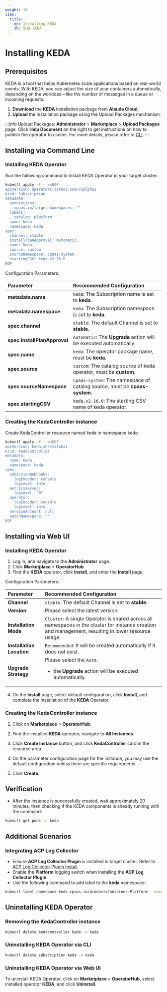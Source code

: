 ```yaml
---
weight: 19
i18n:
  title:
    en: Installing KEDA
    zh: 安装 KEDA
---
```


# Installing KEDA

## Prerequisites

KEDA is a tool that helps Kubernetes scale applications based on real-world events. With KEDA, you can adjust the size of your containers automatically, depending on the workload—like the number of messages in a queue or incoming requests.

1. **Download** the **KEDA** installation package from **Alauda Cloud**.
2. **Upload** the installation package using the Upload Packages mechanism.

:::info
Upload Packages:
**Administrator** > **Marketplace** > **Upload Packages** page.
Click **Help Document** on the right to get instructions on how to publish the operator to cluster. For more details, please refer to [CLI](/ui/cli_tools/index.mdx).
:::

## Installing via Command Line

### Installing KEDA Operator
Run the following command to install KEDA Operator in your target cluster:
```bash
kubectl apply -f - <<EOF
apiVersion: operators.coreos.com/v1alpha1
kind: Subscription
metadata:
  annotations:
    cpaas.io/target-namespaces: ""
  labels:
    catalog: platform
  name: keda
  namespace: keda
spec:
  channel: stable
  installPlanApproval: Automatic
  name: keda
  source: custom
  sourceNamespace: cpaas-system
  startingCSV: keda.v2.16.0
EOF
```
Configuration Parameters:

| **Parameter**   | **Recommended Configuration**       |
| :------- | :------------------------------------------|
| **metadata.name**   | `keda`: The Subscription name is set to **keda**.   |
| **metadata.namespace**   | `keda`: The Subscription namespace is set to **keda**.   |
| **spec.channel** | `stable`: The default Channel is set to **stable**.                          |
| **spec.installPlanApproval** | `Automatic`: The **Upgrade** action will be executed automatically. |
| **spec.name** | `keda`: The operator package name, must be **keda**.  |
| **spec.source** | `custom`: The catalog source of keda operator, must be **custom**.   |
| **spec.sourceNamespace** | `cpaas-system`: The namespace of catalog source, must be **cpaas-system**.   |
| **spec.startingCSV** | `keda.v2.16.0`: The starting CSV name of keda operator.   |

### Creating the KedaController instance

Create KedaController resource named keda in namespace keda:
```bash
kubectl apply -f - <<EOF
apiVersion: keda.sh/v1alpha1
kind: KedaController
metadata:
  name: keda
  namespace: keda
spec:
  admissionWebhooks:
    logEncoder: console
    logLevel: info
  metricsServer:
    logLevel: "0"
  operator:
    logEncoder: console
    logLevel: info
  serviceAccount: null
  watchNamespace: ""
EOF
```

## Installing via Web UI

### Installing KEDA Operator

1. Log in, and navigate to the **Administrator** page.
2. Click **Marketplace** > **OperatorHub**.
3. Find the **KEDA** operator, click **Install**, and enter the **Install** page.

Configuration Parameters:

| **Parameter**   | **Recommended Configuration**       |
| :------- | :------------------------------------------|
| **Channel**   | `stable`: The default Channel is set to **stable**.   |
| **Version**   | Please select the latest version.|
| **Installation Mode** | `Cluster`: A single Operator is shared across all namespaces in the cluster for instance creation and management, resulting in lower resource usage.                          |
| **Installation Location** | `Recommended`: It will be created automatically if it does not exist. |
| **Upgrade Strategy** | Please select the `Auto`. <ul><li>the **Upgrade** action will be executed automatically.</li></ul> |

4. On the **Install** page, select default configuration, click **Install**, and complete the installation of the **KEDA** Operator.

### Creating the KedaController instance

1. Click on **Marketplace** > **OperatorHub**.

2. Find the installed **KEDA** operator, navigate to **All Instances**.

3. Click **Create Instance** button, and click **KedaController** card in the resource area.

4. On the parameter configuration page for the instance, you may use the default configuration unless there are specific requirements.

5. Click **Create**.

## Verification

- After the instance is successfully created, wait approximately 20 minutes, then checking if the KEDA components is already running with the command: 
```bash
kubectl get pods -n keda
```

## Additional Scenarios

### Integrating ACP Log Collector

- Ensure **ACP Log Collector Plugin** is installed in target cluster. Refer to [ACP Log Collector Plugin Install](/observability/log/install_log#install-acp-log-collector-plugin).
- Enable the **Platform** logging switch when installing the **ACP Log Collector Plugin**.
- Use the following command to add label to the **keda** namespace:
```bash
kubectl label namespace keda cpaas.io/product=Container-Platform --overwrite
```

## Uninstalling KEDA Operator

### Removing the KedaController instance
```bash
kubectl delete kedacontroller keda -n keda
```

### Uninstalling KEDA Operator via CLI
```bash
kubectl delete subscription keda -n keda
```

### Uninstalling KEDA Operator via Web UI

To uninstall KEDA Operator, click on **Marketplace** > **OperatorHub**, select installed operator **KEDA**, and click **Uninstall**.
